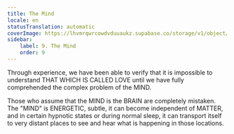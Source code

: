 ```yaml
---
title: The Mind
locale: en
statusTranslation: automatic
coverImage: https://lhvmrqwrcowdvduuaukz.supabase.co/storage/v1/object/public/strapi-uploads/small_cover-educacion-fundamental.webp-2d51a7828a2b1309555be27f7e2a61a0.webp
sidebar:
    label: 9. The Mind
    order: 9
---
```

Through experience, we have been able to verify that it is impossible to understand THAT WHICH IS CALLED LOVE until we have fully comprehended the complex problem of the MIND.

Those who assume that the MIND is the BRAIN are completely mistaken. The "MIND" is ENERGETIC, subtle, it can become independent of MATTER, and in certain hypnotic states or during normal sleep, it can transport itself to very distant places to see and hear what is happening in those locations.
